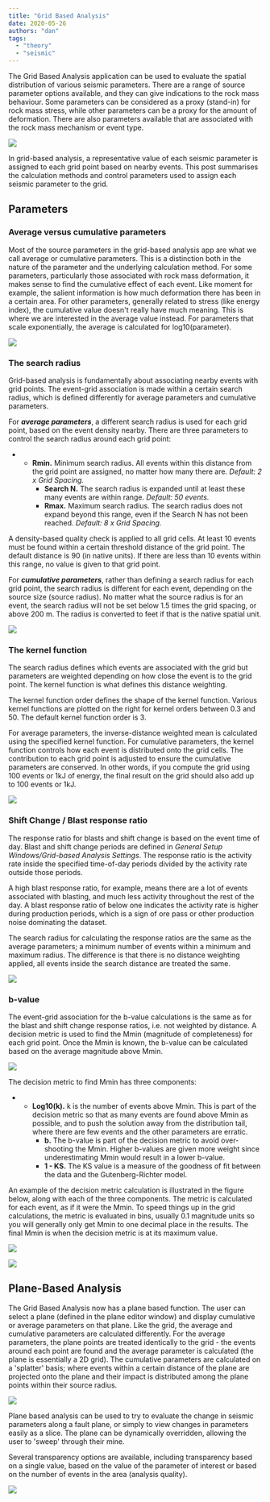 ```yaml
---
title: "Grid Based Analysis"
date: 2020-05-26
authors: "dan"
tags:
  - "theory"
  - "seismic"
---
```



The Grid Based Analysis application can be used to evaluate the spatial distribution of various seismic parameters. There are a range of source parameter options available, and they can give indications to the rock mass behaviour. Some parameters can be considered as a proxy (stand-in) for rock mass stress, while other parameters can be a proxy for the amount of deformation. There are also parameters available that are associated with the rock mass mechanism or event type.

![](/img/stress-deformation-mechanism.png)

In grid-based analysis, a representative value of each seismic parameter is assigned to each grid point based on nearby events. This post summarises the calculation methods and control parameters used to assign each seismic parameter to the grid.

## Parameters

### Average versus cumulative parameters

Most of the source parameters in the grid-based analysis app are what we call average or cumulative parameters. This is a distinction both in the nature of the parameter and the underlying calculation method. For some parameters, particularly those associated with rock mass deformation, it makes sense to find the cumulative effect of each event. Like moment for example, the salient information is how much deformation there has been in a certain area. For other parameters, generally related to stress (like energy index), the cumulative value doesn't really have much meaning. This is where we are interested in the average value instead. For parameters that scale exponentially, the average is calculated for log10(parameter).

![](/img/average-cumulative-other.png)

### The search radius

Grid-based analysis is fundamentally about associating nearby events with grid points. The event-grid association is made within a certain search radius, which is defined differently for average parameters and cumulative parameters.

For **_average parameters_**, a different search radius is used for each grid point, based on the event density nearby. There are three parameters to control the search radius around each grid point:

- - **Rmin.** Minimum search radius. All events within this distance from the grid point are assigned, no matter how many there are. _Default: 2 x Grid Spacing._
    - **Search N.** The search radius is expanded until at least these many events are within range. _Default: 50 events._
    - **Rmax.** Maximum search radius. The search radius does not expand beyond this range, even if the Search N has not been reached. _Default: 8 x Grid Spacing._

A density-based quality check is applied to all grid cells. At least 10 events must be found within a certain threshold distance of the grid point. The default distance is 90 (in native units). If there are less than 10 events within this range, no value is given to that grid point.

For **_cumulative parameters_**, rather than defining a search radius for each grid point, the search radius is different for each event, depending on the source size (source radius). No matter what the source radius is for an event, the search radius will not be set below 1.5 times the grid spacing, or above 200 m. The radius is converted to feet if that is the native spatial unit.

![](/img/Kernel-Functions.png)

### The kernel function

The search radius defines which events are associated with the grid but parameters are weighted depending on how close the event is to the grid point. The kernel function is what defines this distance weighting.

The kernel function order defines the shape of the kernel function. Various kernel functions are plotted on the right for kernel orders between 0.3 and 50. The default kernel function order is 3.

For average parameters, the inverse-distance weighted mean is calculated using the specified kernel function. For cumulative parameters, the kernel function controls how each event is distributed onto the grid cells. The contribution to each grid point is adjusted to ensure the cumulative parameters are conserved. In other words, if you compute the grid using 100 events or 1kJ of energy, the final result on the grid should also add up to 100 events or 1kJ.

![](/img/Average-vs-Cumulative-Parameters.png)

### Shift Change / Blast response ratio

The response ratio for blasts and shift change is based on the event time of day. Blast and shift change periods are defined in _General Setup Windows/Grid-based Analysis Settings_. The response ratio is the activity rate inside the specified time-of-day periods divided by the activity rate outside those periods.

A high blast response ratio, for example, means there are a lot of events associated with blasting, and much less activity throughout the rest of the day. A blast response ratio of below one indicates the activity rate is higher during production periods, which is a sign of ore pass or other production noise dominating the dataset.

The search radius for calculating the response ratios are the same as the average parameters; a minimum number of events within a minimum and maximum radius. The difference is that there is no distance weighting applied, all events inside the search distance are treated the same.

![](/img/Blast-response-ratio.png)

### b-value

The event-grid association for the b-value calculations is the same as for the blast and shift change response ratios, i.e. not weighted by distance. A decision metric is used to find the Mmin (magnitude of completeness) for each grid point. Once the Mmin is known, the b-value can be calculated based on the average magnitude above Mmin.

![](/img/b-formula.png)

The decision metric to find Mmin has three components:

- - **Log10(k).** k is the number of events above Mmin. This is part of the decision metric so that as many events are found above Mmin as possible, and to push the solution away from the distribution tail, where there are few events and the other parameters are erratic.
    - **b.** The b-value is part of the decision metric to avoid over-shooting the Mmin. Higher b-values are given more weight since underestimating Mmin would result in a lower b-value.
    - **1 - KS.** The KS value is a measure of the goodness of fit between the data and the Gutenberg-Richter model.

An example of the decision metric calculation is illustrated in the figure below, along with each of the three components. The metric is calculated for each event, as if it were the Mmin. To speed things up in the grid calculations, the metric is evaluated in bins, usually 0.1 magnitude units so you will generally only get Mmin to one decimal place in the results. The final Mmin is when the decision metric is at its maximum value.

![](/img/decision-metric-formula.png)

![](/img/b-value-decision-metric2.png)

## Plane-Based Analysis

The Grid Based Analysis now has a plane based function. The user can select a plane (defined in the plane editor window) and display cumulative or average parameters on that plane. Like the grid, the average and cumulative parameters are calculated differently. For the average parameters, the plane points are treated identically to the grid - the events around each point are found and the average parameter is calculated (the plane is essentially a 2D grid). The cumulative parameters are calculated on a 'splatter' basis; where events within a certain distance of the plane are projected onto the plane and their impact is distributed among the plane points within their source radius.

![](/img/plane-based-1.png)

Plane based analysis can be used to try to evaluate the change in seismic parameters along a fault plane, or simply to view changes in parameters easily as a slice. The plane can be dynamically overridden, allowing the user to 'sweep' through their mine.

<ReactPlayer controls src="https://vimeo.com/973814313/1bb8a23941" />

Several transparency options are available, including transparency based on a single value, based on the value of the parameter of interest or based on the number of events in the area (analysis quality).

![](/img/Transparency.png)
